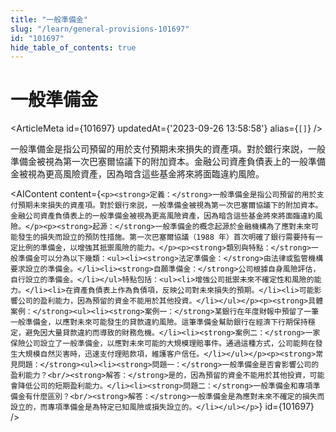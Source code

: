 ```yaml
---
title: "一般準備金"
slug: "/learn/general-provisions-101697"
id: "101697"
hide_table_of_contents: true
---
```



# 一般準備金

<ArticleMeta id={101697} updatedAt={'2023-09-26 13:58:58'} alias={`[]`} />
<div className='border-solid border-b border-t-0 my-4 border-[var(--ifm-color-gray-300)]' />

一般準備金是指公司預留的用於支付預期未來損失的資產項。對於銀行來説，一般準備金被視為第一次巴塞爾協議下的附加資本。金融公司資產負債表上的一般準備金被視為更高風險資產，因為暗含這些基金將來將面臨違約風險。

<AIContent content={`<p><strong>定義：</strong>一般準備金是指公司預留的用於支付預期未來損失的資產項。對於銀行來説，一般準備金被視為第一次巴塞爾協議下的附加資本。金融公司資產負債表上的一般準備金被視為更高風險資產，因為暗含這些基金將來將面臨違約風險。</p><p><strong>起源：</strong>一般準備金的概念起源於金融機構為了應對未來可能發生的損失而設立的預防性措施。第一次巴塞爾協議（1988 年）首次明確了銀行需要持有一定比例的準備金，以增強其抵禦風險的能力。</p><p><strong>類別與特點：</strong>一般準備金可以分為以下幾類：<ul><li><strong>法定準備金：</strong>由法律或監管機構要求設立的準備金。</li><li><strong>自願準備金：</strong>公司根據自身風險評估，自行設立的準備金。</li></ul>特點包括：<ul><li>增強公司抵禦未來不確定性和風險的能力。</li><li>在資產負債表上作為負債項，反映公司對未來損失的預期。</li><li>可能影響公司的盈利能力，因為預留的資金不能用於其他投資。</li></ul></p><p><strong>具體案例：</strong><ul><li><strong>案例一：</strong>某銀行在年度財報中預留了一筆一般準備金，以應對未來可能發生的貸款違約風險。這筆準備金幫助銀行在經濟下行期保持穩定，避免因大量貸款違約而導致的財務危機。</li><li><strong>案例二：</strong>一家保險公司設立了一般準備金，以應對未來可能的大規模理賠事件。通過這種方式，公司能夠在發生大規模自然災害時，迅速支付理賠款項，維護客户信任。</li></ul></p><p><strong>常見問題：</strong><ul><li><strong>問題一：</strong>一般準備金是否會影響公司的盈利能力？<br/><strong>解答：</strong>是的，因為預留的資金不能用於其他投資，可能會降低公司的短期盈利能力。</li><li><strong>問題二：</strong>一般準備金和專項準備金有什麼區別？<br/><strong>解答：</strong>一般準備金是為應對未來不確定的損失而設立的，而專項準備金是為特定已知風險或損失設立的。</li></ul></p>`} id={101697} />
